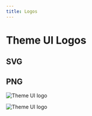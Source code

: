 ```yaml
---
title: Logos
---
```



# Theme UI Logos

## SVG

<Logo />

<!--

![Theme UI logo](logo.svg)

![Theme UI logo](card.svg)
-->

## PNG

![Theme UI logo](logo.png)

![Theme UI logo](card.png)
